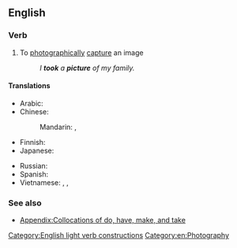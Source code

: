 ==English==

===Verb===
{{en-verb|head=[[take]] a [[picture]]|takes a picture|taking a picture|took a picture|taken a picture}}

# {{lb|en|idiomatic}} To [[photographically]] [[capture]] an image
#: ''I '''took''' a '''picture''' of my family.''

====Translations====
{{trans-top|capture an image}}
* Arabic: {{t|ar|اِلْتَقَطَ صُورَةً}}
* Chinese:
*: Mandarin: {{t+|cmn|照相|tr=zhàoxiàng|sc=Hani}}, {{t+|cmn|拍照|tr=pāizhào|sc=Hani}}
* Finnish: {{t|fi|[[ottaa]] [[kuva]]}}
* Japanese: {{t+|ja|撮る|tr=とる, toru}}
{{trans-mid}}
* Russian: {{t|ru|сделать фото|tr=cdelat' foto}}
* Spanish: {{t|es|hacer una fotografía}}
* Vietnamese: {{t|vi|chụp hình}}, {{t+|vi|chụp ảnh}}, {{t+|vi|chụp}}
{{trans-bottom}}

===See also===
* [[Appendix:Collocations of do, have, make, and take]]

[[Category:English light verb constructions]]
[[Category:en:Photography]]